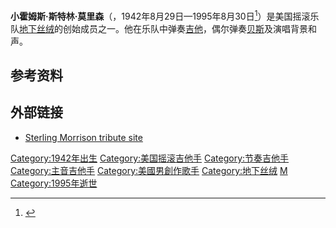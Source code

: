 {{expand|time=2015-01-22T02:36:41+00:00}}
{{refimprove|time=2015-01-22T02:36:41+00:00}}
{{Infobox musical artist
| name                = 斯特林·莫里森
| image               = 
| background          = non_vocal_instrumentalist
| birth_name          = {{lang|en|Holmes Sterling Morrison Junior}}
| birth_date          = {{Birth date|1942|8|29}}
| birth_place         = {{link-en|纽约州东草地|East Meadow, New York}}
| death_date          = {{death date and age|1995|8|30|1942|8|29}}
| death_place         = 纽约州[[波啟浦夕_(紐約州)|波啟浦夕]]
| instrument          = [[吉他|吉他]]、[[电贝斯|电贝斯]]、背景和声
| associated_acts     = [[地下丝绒|地下丝绒]]、[[妮可|妮可]]
| genre               = [[摇滚乐|摇滚乐]]、[[实验摇滚|实验摇滚]]、[[原型朋克|原型朋克]]、[[艺术摇滚|艺术摇滚]]
|years_active        = 1965–1971、1990-1995
| notable_instruments = {{lang|en|{{link-en|Gibson SG|Gibson SG}}}}<br />{{lang|en|[[Fender_Stratocaster|Fender Stratocaster]]}}<br />{{lang|en|{{link-en|Fender Jaguar}}}}
}}

'''小霍姆斯·斯特林·莫里森'''（{{lang-en|'''Holmes Sterling Morrison, Jr.'''}}，1942年8月29日—1995年8月30日<ref>{{cite web |url=http://www.allmusic.com/artist/sterling-morrison-mn0000749365 |title=Sterling Morrison |first=Richie |last=Unterberger |authorlink=Richie Unterberger |publisher=[[AllMusic|AllMusic]] |accessdate=December 10, 2013 |archive-date=2014-02-07 |archive-url=https://web.archive.org/web/20140207085628/http://www.allmusic.com/artist/sterling-morrison-mn0000749365 |dead-url=no }}</ref>）是美国摇滚乐队[[地下丝绒|地下丝绒]]的创始成员之一。他在乐队中弹奏[[吉他|吉他]]，偶尔弹奏[[电贝斯|贝斯]]及演唱背景和声。

== 参考资料 ==
{{Reflist}}

== 外部链接 ==
* [http://olivier.landemaine.free.fr/sterling/sterling.html Sterling Morrison tribute site] {{Wayback|url=http://olivier.landemaine.free.fr/sterling/sterling.html |date=20150122204759 }}

{{The Velvet Underground}}
{{摇滚名人堂1996届入选者}}
{{Authority control}}
{{DEFAULTSORT:Morrison, Sterling}}
[[Category:1942年出生|Category:1942年出生]]
[[Category:美国摇滚吉他手|Category:美国摇滚吉他手]]
[[Category:节奏吉他手|Category:节奏吉他手]]
[[Category:主音吉他手|Category:主音吉他手]]
[[Category:美國男創作歌手|Category:美國男創作歌手]]
[[Category:地下丝绒|Category:地下丝绒]]
[[Category:摇滚名人堂入选者|M]]
[[Category:1995年逝世|Category:1995年逝世]]